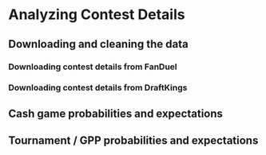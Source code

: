 # Analyzing Contest Details

## Downloading and cleaning the data

### Downloading contest details from FanDuel {#downloading-contest-details-from-fanduel .unnumbered}

### Downloading contest details from DraftKings {#downloading-contest-details-from-draftkings .unnumbered}

## Cash game probabilities and expectations

## Tournament / GPP probabilities and expectations
